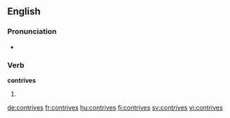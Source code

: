 ==English==

===Pronunciation===
* {{rhymes|aɪvz|lang=en}}

===Verb===
'''contrives'''

# {{en-third-person singular of|contrive}}

[[de:contrives]]
[[fr:contrives]]
[[hu:contrives]]
[[fi:contrives]]
[[sv:contrives]]
[[vi:contrives]]
